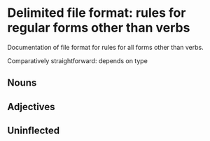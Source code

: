 
# Delimited file format: rules for regular forms other than verbs

::: {.callout-caution title="TBA"}
Documentation of file format for rules for all forms other than verbs.
:::

Comparatively straightforward: depends on type

## Nouns

## Adjectives

## Uninflected